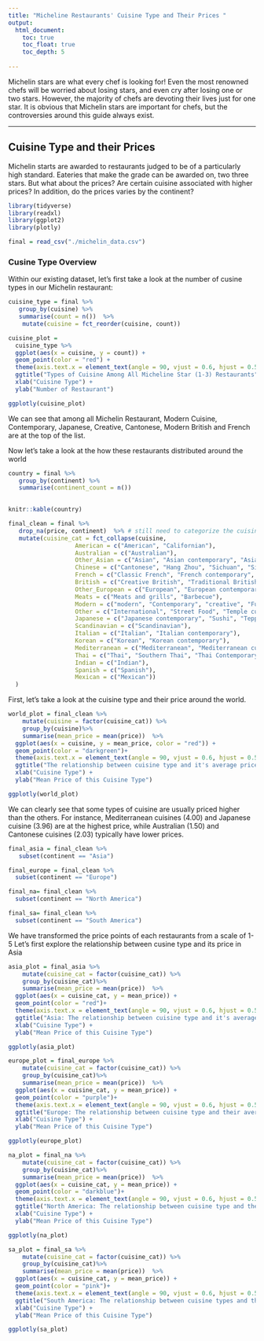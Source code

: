 ```yaml
---
title: "Micheline Restaurants' Cuisine Type and Their Prices "
output: 
  html_document:
    toc: true
    toc_float: true
    toc_depth: 5
  
---
```




Michelin stars are what every chef is looking for! Even the most renowned chefs will be worried about losing stars, and even cry after losing one or two stars. However, the majority of chefs are devoting their lives just for one star. It is obvious that Michelin stars are important for chefs, but the controversies around this guide always exist. 


---------------------------------------




##  Cuisine Type and their Prices

Michelin starts are awarded to restaurants judged to be of a particularly high standard. Eateries that make the grade can be awarded on, two three stars. But what about the prices? Are certain cuisine associated with higher prices? In addition, do the prices varies by the continent?


```r

library(tidyverse)
library(readxl)
library(ggplot2)
library(plotly)

final = read_csv("./michelin_data.csv")

```

### Cusine Type Overview




Within our existing dataset, let's first take a look at the number of cusine types in our Michelin restaurant:

```r
cuisine_type = final %>% 
   group_by(cuisine) %>% 
   summarise(count = n())  %>% 
    mutate(cuisine = fct_reorder(cuisine, count)) 

cuisine_plot = 
  cuisine_type %>%
  ggplot(aes(x = cuisine, y = count)) +
  geom_point(color = "red") + 
  theme(axis.text.x = element_text(angle = 90, vjust = 0.6, hjust = 0.5)) + 
  ggtitle("Types of Cuisine Among All Micheline Star (1-3) Restaurants") +
  xlab("Cuisine Type") +
  ylab("Number of Restaurant") 

ggplotly(cuisine_plot)

```

We can see that among all Michelin Restaurant, Modern Cuisine, Contemporary, Japanese, Creative, Cantonese, Modern British and French are at the top of the list. 


Now let's take a look at the how these restaurants distributed around the world
```r
country = final %>% 
   group_by(continent) %>% 
   summarise(continent_count = n()) 
   

knitr::kable(country)
```



```r
final_clean = final %>%
   drop_na(price, continent)  %>% # still need to categorize the cuisine type
   mutate(cuisine_cat = fct_collapse(cuisine,
                   American = c("American", "Californian"), 
                   Australian = c("Australian"),
                   Other_Asian = c("Asian", "Asian contemporary", "Asian influences", "Peranakan"),
                   Chinese = c("Cantonese", "Hang Zhou", "Sichuan", "Sichuan-Huai Yang", "Cantonese Roast Meats", "Fujian", "Hunanese and Sichuan", "Chinese", "Shanghainese", "Taiwanese", "Dim Sum", "Taizhou", "Noodles and congee"), 
                   French = c("Classic French", "French contemporary", "Creative French", "French", "Modern French"),
                   British = c("Creative British", "Traditional British", "Modern British"), 
                   Other_European = c("European", "European contemporary", "Austrian", "Danish", "Finnish"),
                   Meats = c("Meats and grills", "Barbecue"),
                   Modern = c("modern", "Contemporary", "creative", "Fusion", "Modern cuisine", "Creative", "Gastropub", "Innovative"), 
                   Other = c("International", "Street Food", "Temple cuisine", "Seafood", "Vegetarian", "Classic cuisine", "Market cuisine", "Regional cuisine", "Steakhouse", "Moroccan"), 
                   Japanese = c("Japanese contemporary", "Sushi", "Teppanyaki", "Japanese"),
                   Scandinavian = c("Scandinavian"),
                   Italian = c("Italian", "Italian contemporary"),
                   Korean = c("Korean", "Korean contemporary"), 
                   Mediterranean = c("Mediterranean", "Mediterranean cuisine"),
                   Thai = c("Thai", "Southern Thai", "Thai Contemporary"), 
                   Indian = c("Indian"), 
                   Spanish = c("Spanish"), 
                   Mexican = c("Mexican"))
  )
```


First, let's take a look at the cuisine type and their price around the world. 

```r
world_plot = final_clean %>%
    mutate(cuisine = factor(cuisine_cat)) %>%
    group_by(cuisine)%>%
    summarise(mean_price = mean(price))  %>%
  ggplot(aes(x = cuisine, y = mean_price, color = "red")) + 
  geom_point(color = "darkgreen")+
  theme(axis.text.x = element_text(angle = 90, vjust = 0.6, hjust = 0.5)) + 
  ggtitle("The relationship between cuisine type and it's average price around the World") +
  xlab("Cuisine Type") +
  ylab("Mean Price of this Cuisine Type") 

ggplotly(world_plot)
```



We can clearly see that some types of cuisine are usually priced higher than the others. For instance, Mediterranean cuisines (4.00) and Japanese cuisine (3.96) are at the highest price, while Australian (1.50) and Cantonese cuisines (2.03) typically have lower prices.


```r
final_asia = final_clean %>%
   subset(continent == "Asia")
```

```r
final_europe = final_clean %>%
  subset(continent == "Europe")
```

```r
final_na= final_clean %>%
  subset(continent == "North America")
```

```r
final_sa= final_clean %>%
  subset(continent == "South America")
```

We have transformed the price points of each restaurants from a scale of 1-5
Let's first explore the relationship between cusine type and its price in Asia
```r
asia_plot = final_asia %>%
    mutate(cuisine_cat = factor(cuisine_cat)) %>%
    group_by(cuisine_cat)%>%
    summarise(mean_price = mean(price))  %>%
  ggplot(aes(x = cuisine_cat, y = mean_price)) + 
  geom_point(color = "red")+
  theme(axis.text.x = element_text(angle = 90, vjust = 0.6, hjust = 0.5)) + 
  ggtitle("Asia: The relationship between cuisine type and it's average price") +
  xlab("Cuisine Type") +
  ylab("Mean Price of this Cuisine Type") 

ggplotly(asia_plot)

```

```r
europe_plot = final_europe %>%
    mutate(cuisine_cat = factor(cuisine_cat)) %>%
    group_by(cuisine_cat)%>%
    summarise(mean_price = mean(price))  %>%
  ggplot(aes(x = cuisine_cat, y = mean_price)) + 
  geom_point(color = "purple")+
  theme(axis.text.x = element_text(angle = 90, vjust = 0.6, hjust = 0.5)) + 
  ggtitle("Europe: The relationship between cuisine type and their average price") +
  xlab("Cuisine Type") +
  ylab("Mean Price of this Cuisine Type") 

ggplotly(europe_plot)
```

```r
na_plot = final_na %>%
    mutate(cuisine_cat = factor(cuisine_cat)) %>%
    group_by(cuisine_cat)%>%
    summarise(mean_price = mean(price))  %>%
  ggplot(aes(x = cuisine_cat, y = mean_price)) + 
  geom_point(color = "darkblue")+
  theme(axis.text.x = element_text(angle = 90, vjust = 0.6, hjust = 0.5)) + 
  ggtitle("North America: The relationship between cuisine type and their average price") +
  xlab("Cuisine Type") +
  ylab("Mean Price of this Cuisine Type") 

ggplotly(na_plot)
```

```r
sa_plot = final_sa %>%
    mutate(cuisine_cat = factor(cuisine_cat)) %>%
    group_by(cuisine_cat)%>%
    summarise(mean_price = mean(price))  %>%
  ggplot(aes(x = cuisine_cat, y = mean_price)) + 
  geom_point(color = "pink")+
  theme(axis.text.x = element_text(angle = 90, vjust = 0.6, hjust = 0.5)) + 
  ggtitle("South America: The relationship between cuisine types and their prices") +
  xlab("Cuisine Type") +
  ylab("Mean Price of this Cuisine Type") 

ggplotly(sa_plot)
```
